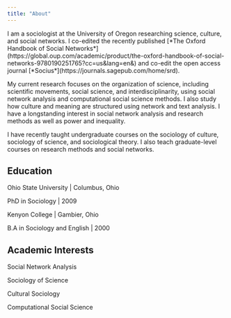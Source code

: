 ```yaml
---
title: "About"
---
```


I am a sociologist at the University of Oregon researching science, culture, and social networks. I co-edited the recently published \[\*The Oxford Handbook of Social Networks\*\](https://global.oup.com/academic/product/the-oxford-handbook-of-social-networks-9780190251765?cc=us&lang=en&) and co-edit the open access journal \[\*Socius\*\](https://journals.sagepub.com/home/srd).

My current research focuses on the organization of science, including scientific movements, social science, and interdisciplinarity, using social network analysis and computational social science methods. I also study how culture and meaning are structured using network and text analysis. I have a longstanding interest in social network analysis and research methods as well as power and inequality.

I have recently taught undergraduate courses on the sociology of culture, sociology of science, and sociological theory. I also teach graduate-level courses on research methods and social networks.

## Education

Ohio State University \| Columbus, Ohio

PhD in Sociology \| 2009

Kenyon College \| Gambier, Ohio

B.A in Sociology and English \| 2000

## Academic Interests

Social Network Analysis

Sociology of Science

Cultural Sociology

Computational Social Science
